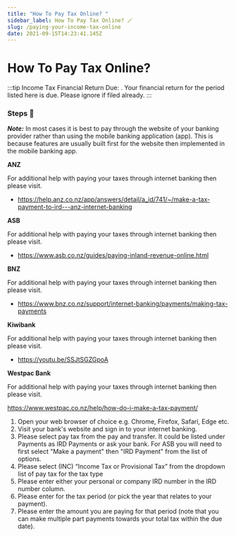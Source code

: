 ```yaml
---
title: "How To Pay Tax Online? "
sidebar_label: How To Pay Tax Online? 🪄
slug: /paying-your-income-tax-online
date: 2021-09-15T14:23:41.145Z
---
```


# How To Pay Tax Online? <Dynamic />



:::tip Income Tax Financial Return Due:
<GetIncTaxPeriods />. Your financial return for the period listed here is due.
Please ignore if filed already. 
:::

### Steps 📃

**_Note:_** In most cases it is best to pay through the website of your banking provider rather than using the mobile banking application (app). This is because features are usually built first for the website then implemented in the mobile banking app.

<!-- For instructions on how to pay taxes online using your internet banking please click here. -->



<Tabs>
  <TabItem value="anz" label="ANZ" >
     <strong>ANZ</strong> <br/>
     <p>For additional help with paying your taxes through internet banking then please visit.</p>
     <ul>
        <li>
        <a href="https://help.anz.co.nz/app/answers/detail/a_id/741/~/make-a-tax-payment-to-ird---anz-internet-banking">https://help.anz.co.nz/app/answers/detail/a_id/741/~/make-a-tax-payment-to-ird---anz-internet-banking</a>
        </li>
     </ul>
  </TabItem>
  <TabItem value="asb" label="ASB">
       <strong>ASB</strong> <br/>
     <p>For additional help with paying your taxes through internet banking then please visit.</p>
     <ul>
        <li>
        <a href="https://www.asb.co.nz/guides/paying-inland-revenue-online.html">https://www.asb.co.nz/guides/paying-inland-revenue-online.html</a>
        </li>
      </ul>
  </TabItem>
<TabItem value="bnz" label="BNZ">
    <strong>BNZ</strong> <br/>
     <p>For additional help with paying your taxes through internet banking then please visit.</p>
         <ul>
        <li>
    <a href="https://www.bnz.co.nz/support/internet-banking/payments/making-tax-payments">https://www.bnz.co.nz/support/internet-banking/payments/making-tax-payments</a>
    </li>
    </ul>
  </TabItem>
  <TabItem value="kiwibank" label="Kiwibank">
        <strong>Kiwibank</strong> <br/>
     <p>For additional help with paying your taxes through internet banking then please visit.</p>
         <ul>
        <li>
        <a href="https://youtu.be/SSJtSGZGpoA">https://youtu.be/SSJtSGZGpoA</a> 
      </li>
      </ul>
    </TabItem>
<TabItem value="westpac" label="Westpac Bank">
   <strong>Westpac Bank</strong> <br/>
     <p>For additional help with paying your taxes through internet banking then please visit.</p>
    <a href="https://www.westpac.co.nz/help/how-do-i-make-a-tax-payment/">
    https://www.westpac.co.nz/help/how-do-i-make-a-tax-payment/
    </a>
  </TabItem>
  <TabItem value="other" label="Other Banks" default>
  <ol>
<li>Open your web browser of choice e.g. Chrome, Firefox, Safari, Edge etc. </li>
<li>Visit your bank's website and sign in to your internet banking. </li>
<li>Please select pay tax from the pay and transfer. It could be listed under Payments as IRD Payments or ask your bank. For ASB you will need to first select "Make a payment" then "IRD Payment" from the list of options. </li>
<li>Please select (INC) “Income Tax or Provisional Tax” from the dropdown list of pay tax for the tax type </li>
<li>Please enter either your personal or company IRD number in the IRD number column. </li>
<li>Please enter <GetIncTaxPeriods YearEndOnly /> for the tax period (or pick the year that relates to your payment). </li>
<li>Please enter the amount you are paying for that period (note that you can make multiple part payments towards your total tax within the due date). </li>
    </ol>
  </TabItem>
</Tabs>

<!-- | ⚠ <GetIncTaxPeriods /> |
| ---------------------- |
 -->
